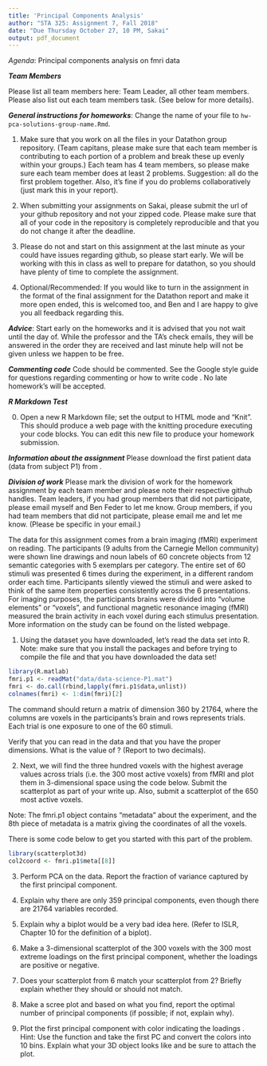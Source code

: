 ```yaml
---
title: 'Principal Components Analysis'
author: "STA 325: Assignment 7, Fall 2018"
date: "Due Thursday October 27, 10 PM, Sakai"
output: pdf_document
---
```


_Agenda_: Principal components analysis on fmri data

***Team Members***

Please list all team members here: Team Leader, all other team members. Please also list out each team members task. (See below for more details).

***General instructions for homeworks***: Change the name of your file to ```hw-pca-solutions-group-name.Rmd```. 

1. Make sure that you work on all the files in your Datathon group repository. (Team capitans, please make sure that each team member is contributing to each portion of a problem and break these up evenly within your groups.) Each team has 4 team members, so please make sure each team member does at least 2 problems. Suggestion: all do the first problem together. Also, it's fine if you do problems collaboratively (just mark this in your report). 

2. When submitting your assignments on Sakai, please submit the url of your github repository and not your zipped code. Please make sure that all of your code in the repository is completely reproducible and that you do not change it after the deadline. 

3. Please do not and start on this assignment at the last minute as your could have issues regarding github, so please start early. We will be working with this in class as well to prepare for datathon, so you should have plenty of time to complete the assignment. 

4. Optional/Recommended: If you would like to turn in the assignment in the format of the final assignment for the Datathon report and make it more open ended, this is welcomed too, and Ben and I are happy to give you all feedback regarding this. 

***Advice***: Start early on the homeworks and it is advised that you not wait until the day of. While the professor and the TA's check emails, they will be answered in the order they are received and last minute help will not be given unless we happen to be free.  

***Commenting code***
Code should be commented. See the Google style guide for questions regarding commenting or how to write 
code \url{https://google.github.io/styleguide/Rguide.xml}. No late homework's will be accepted.

***R Markdown Test***

0. Open a new R Markdown file; set the output to HTML mode and "Knit". This should produce a web page with the knitting procedure executing your code blocks. You can edit this new file to produce your homework submission.


***Information about the assignment***
Please download the first patient data (data from subject P1) from \url{http://www.cs.cmu.edu/afs/cs/project/theo-73/www/science2008/data.html}.

***Division of work***
Please mark the division of work for the homework assignment by each team member and please note their respective github handles. Team leaders, if you had group members that did not participate, please email myself and Ben Feder
to let me know. Group members, if you had team members that did not participate, please email me and let me know. (Please be specific in your email.)

The data for this assignment comes from a brain imaging (fMRI) experiment on reading.  The participants (9 adults from the Carnegie Mellon community) were shown line drawings and noun labels of 60 concrete objects from 12 semantic categories with 5 exemplars per category.  The entire set of 60 stimuli was presented 6 times during the experiment, in a different random order each time.  Participants silently viewed the stimuli and were asked to think of the same item properties consistently across the 6
presentations.\footnote{Each stimulus was presented for 3s, followed by a 7s rest period, during which the participants were instructed to fixate on an X displayed in the center of the screen. There were two additional presentations of the fixation, 31s each, at the beginning and at the end of each session, to provide a baseline measure of activity.}  For imaging purposes, the participants brains were divided into "volume elements" or "voxels", and functional magnetic resonance imaging (fMRI) measured the brain activity in each voxel during each stimulus presentation. More information on the study can be found on the listed webpage.

1. Using the dataset you have downloaded, let's read the data set into R. Note: make sure that you install the packages \texttt{R.matlab} and \texttt{scatterplot3d} before trying to compile the file and that you have downloaded the data set! 
```r
library(R.matlab)
fmri.p1 <- readMat("data/data-science-P1.mat")
fmri <- do.call(rbind,lapply(fmri.p1$data,unlist)) 
colnames(fmri) <- 1:dim(fmri)[2]
```

The command \verb_fmri <- do.call(rbind, fmri.p1$data,unlist)_ should return a matrix of dimension 360 by 21764, where the columns are voxels in the participants's brain and rows represents trials. Each trial is one exposure to one of the 60 stimuli. 

Verify that you can read in the data and that you have the proper dimensions. What is the value of  \verb_fmri[172,2014]_? (Report to two decimals). 

2. Next, we will find the three hundred voxels with the highest average values across trials (i.e. the 300 most active voxels) from fMRI and plot them in 3-dimensional space using the code below. Submit the scatterplot as part of your write up. Also, submit a scatterplot of the 650 most active voxels.

Note: The fmri.p1 object contains “metadata” about the experiment, and the 8th piece of metadata is a matrix giving the coordinates of all the voxels.

There is some code below to get you started with this part of the problem.
```r
library(scatterplot3d) 
col2coord <- fmri.p1$meta[[8]]
```

3. Perform PCA on the data. Report the fraction of variance captured by the first principal component. 

4. Explain why there are only 359 principal components, even though there are 21764 variables recorded. 

5. Explain why a biplot would be a very bad idea here.
(Refer to ISLR, Chapter 10 for the definition of a biplot). 

6. Make a 3-dimensional scatterplot of the 300 voxels with the 300 most extreme loadings on the first principal component, whether the loadings are positive or negative. 

7. Does your scatterplot from 6 match your scatterplot from 2?  Briefly explain whether they should or should not match.

8. Make a scree plot and based on what you find, report the optimal number of principal components (if possible; if not, explain why).

9. Plot the first principal component with color indicating the loadings \emph{for every voxel}. Hint: Use the \texttt{cut()} function and take the first PC and convert the colors into 10 bins. Explain what your 3D object looks like and be sure to attach the plot. 





